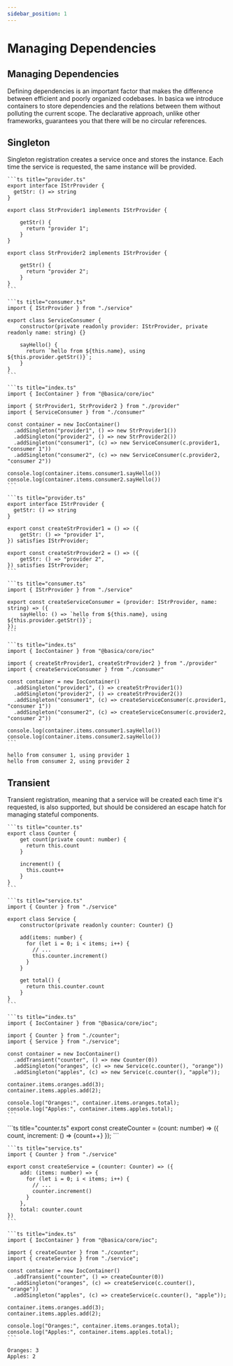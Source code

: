 ```yaml
---
sidebar_position: 1
---
```



# Managing Dependencies

## Managing Dependencies

Defining dependencies is an important factor that makes the difference between efficient and poorly organized codebases.
In basica we introduce containers to store dependencies and the relations between them without polluting the current scope.
The declarative approach, unlike other frameworks, guarantees you that there will be no circular references.

## Singleton

Singleton registration creates a service once and stores the instance. Each time the service is requested, the same instance will be provided.

<Tabs groupId="ts-style">
  <TabItem value="classes" label="Classes">

    ```ts title="provider.ts"
    export interface IStrProvider {
      getStr: () => string
    }

    export class StrProvider1 implements IStrProvider {

        getStr() {
          return "provider 1";
        }
    }

    export class StrProvider2 implements IStrProvider {

        getStr() {
          return "provider 2";
        }
    }
    ```

    ```ts title="consumer.ts"
    import { IStrProvider } from "./service"

    export class ServiceConsumer {
        constructor(private readonly provider: IStrProvider, private readonly name: string) {}

        sayHello() {
          return `hello from ${this.name}, using ${this.provider.getStr()}`;
        }
    }
    ```

    ```ts title="index.ts"
    import { IocContainer } from "@basica/core/ioc"

    import { StrProvider1, StrProvider2 } from "./provider"
    import { ServiceConsumer } from "./consumer"

    const container = new IocContainer()
      .addSingleton("provider1", () => new StrProvider1())
      .addSingleton("provider2", () => new StrProvider2())
      .addSingleton("consumer1", (c) => new ServiceConsumer(c.provider1, "consumer 1"))
      .addSingleton("consumer2", (c) => new ServiceConsumer(c.provider2, "consumer 2"))

    console.log(container.items.consumer1.sayHello())
    console.log(container.items.consumer2.sayHello())
    ```

  </TabItem>
  <TabItem value="objects" label="Object Factory">

    ```ts title="provider.ts"
    export interface IStrProvider {
      getStr: () => string
    }

    export const createStrProvider1 = () => ({
        getStr: () => "provider 1",
    }) satisfies IStrProvider;

    export const createStrProvider2 = () => ({
        getStr: () => "provider 2",
    }) satisfies IStrProvider;
    ```

    ```ts title="consumer.ts"
    import { IStrProvider } from "./service"

    export const createServiceConsumer = (provider: IStrProvider, name: string) => ({
        sayHello: () => `hello from ${this.name}, using ${this.provider.getStr()}`;
    });
    ```

    ```ts title="index.ts"
    import { IocContainer } from "@basica/core/ioc"

    import { createStrProvider1, createStrProvider2 } from "./provider"
    import { createServiceConsumer } from "./consumer"

    const container = new IocContainer()
      .addSingleton("provider1", () => createStrProvider1())
      .addSingleton("provider2", () => createStrProvider2())
      .addSingleton("consumer1", (c) => createServiceConsumer(c.provider1, "consumer 1"))
      .addSingleton("consumer2", (c) => createServiceConsumer(c.provider2, "consumer 2"))

    console.log(container.items.consumer1.sayHello())
    console.log(container.items.consumer2.sayHello())
    ```

  </TabItem>
</Tabs>

```
hello from consumer 1, using provider 1
hello from consumer 2, using provider 2
```

## Transient

Transient registration, meaning that a service will be created each time it's requested, is also supported, but should be considered an escape hatch for managing stateful components.

<Tabs groupId="ts-style">
  <TabItem value="classes" label="Classes">

    ```ts title="counter.ts"
    export class Counter {
        get count(private count: number) {
          return this.count
        }

        increment() {
          this.count++
        }
    }
    ```

    ```ts title="service.ts"
    import { Counter } from "./service"

    export class Service {
        constructor(private readonly counter: Counter) {}

        add(items: number) {
          for (let i = 0; i < items; i++) {
            // ...
            this.counter.increment()
          }
        }

        get total() {
          return this.counter.count
        }
    }
    ```

    ```ts title="index.ts"
    import { IocContainer } from "@basica/core/ioc";

    import { Counter } from "./counter";
    import { Service } from "./service";

    const container = new IocContainer()
      .addTransient("counter", () => new Counter(0))
      .addSingleton("oranges", (c) => new Service(c.counter(), "orange"))
      .addSingleton("apples", (c) => new Service(c.counter(), "apple"));

    container.items.oranges.add(3);
    container.items.apples.add(2);

    console.log("Oranges:", container.items.oranges.total);
    console.log("Apples:", container.items.apples.total);
    ```

  </TabItem>
  <TabItem value="objects" label="Object Factory">
    ```ts title="counter.ts"
    export const createCounter = (count: number) => ({
        count,
        increment: () => {count++}
    });
    ```

    ```ts title="service.ts"
    import { Counter } from "./service"

    export const createService = (counter: Counter) => ({
        add: (items: number) => {
          for (let i = 0; i < items; i++) {
            // ...
            counter.increment()
          }
        },
        total: counter.count
    })
    ```

    ```ts title="index.ts"
    import { IocContainer } from "@basica/core/ioc";

    import { createCounter } from "./counter";
    import { createService } from "./service";

    const container = new IocContainer()
      .addTransient("counter", () => createCounter(0))
      .addSingleton("oranges", (c) => createService(c.counter(), "orange"))
      .addSingleton("apples", (c) => createService(c.counter(), "apple"));

    container.items.oranges.add(3);
    container.items.apples.add(2);

    console.log("Oranges:", container.items.oranges.total);
    console.log("Apples:", container.items.apples.total);
    ```

  </TabItem>
</Tabs>

```
Oranges: 3
Apples: 2
```
